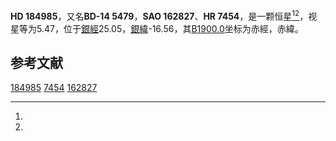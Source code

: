 {{Starbox begin
| name = HD 184985
}}
{{Starbox observe
| epoch = [[J2000.0|J2000.0]]
| constell = {{星座名待查}}<ref name=SIMBAD>{{cite web
 | url=http://simbad.u-strasbg.fr/simbad/sim-id?Ident=HR+7454
 | title =Pulsating variable Star
 | publisher=Centre de Données astronomiques de Strasbourg
 | work=SIMBAD
 | accessdate=2012-07-13}}</ref><ref name=DATA>{{cite web
 | url=http://vizier.u-strasbg.fr/viz-bin/VizieR-5?-out.add=.&-source=5050&-corr=PK=HR&-out.max=9999&HR=7454
 | title=VizieR Detailed Page
 | accessdate=2012-07-13
 | archive-date=2016-03-05
 | archive-url=https://web.archive.org/web/20160305212943/http://vizier.u-strasbg.fr/viz-bin/VizieR-5?-out.add=.&-source=5050&-corr=PK=HR&-out.max=9999&HR=7454
 | dead-url=no
 }}</ref>
| 星官 = 
| ra = {{RA|19|37|34.4}}<ref name=SIMBAD /><ref name=DATA />
| dec = {{DEC|-14|18|6}}<ref name=SIMBAD /><ref name=DATA />
| appmag_v = 5.47<ref name=SIMBAD /><ref name=DATA />
}}
{{Starbox character
| class = F5V<ref name=SIMBAD /><ref name=DATA />
| b-v = 0.5<ref name=SIMBAD /><ref name=DATA />
| u-b = 0.04<ref name=SIMBAD /><ref name=DATA />
| r-i = <ref name=SIMBAD /><ref name=DATA />
| variable = 
}}
{{Starbox astrometry
| radial_v = 0.04
| prop_mo_ra = -21
| parallax = 0.047
| p_error = 
}}
{{Starbox catalog
| names =BD-14 5479，[[SAO星表|SAO]] 162827，[[HD星表|HD]] 184985，[[HR星表|HR]] 7454}}
{{Starbox reference |Simbad=HR+7454}}
{{Starbox end}}

'''HD 184985'''，又名'''BD-14 5479'''，'''SAO 162827'''、'''HR 7454'''，是一颗恒星<ref name=SIMBAD /><ref name=DATA />，视星等为5.47，位于[[銀道座標系|銀經]]25.05，[[銀道座標系|銀緯]]-16.56，其[[B1900.0|B1900.0]]坐标为赤經{{RA|19|31|56.3}}，赤緯{{DEC|-14|-16.56|17}}。

== 参考文献 ==
{{reflist}}

{{star-stub}}

[[Category:HD和HDE天體|184985]]
[[Category:HR天體|7454]]
[[Category:SAO天體|162827]]